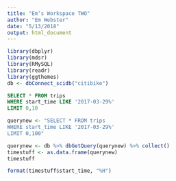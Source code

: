 ```yaml
---
title: "Em’s Workspace TWO"
author: "Em Webster"
date: "5/13/2018"
output: html_document
---
```



```r
library(dbplyr)
library(mdsr)
library(RMySQL)
library(readr)
library(ggthemes)
db <- dbConnect_scidb("citibike")
```

```sql
SELECT * FROM trips
WHERE start_time LIKE '2017-03-29%'
LIMIT 0,10
```

```r
querynew <- "SELECT * FROM trips
WHERE start_time LIKE '2017-03-29%'
LIMIT 0,100"

querynew <- db %>% dbGetQuery(querynew) %>% collect()
timestuff <- as.data.frame(querynew)
timestuff
```

```r
format(timestuff$start_time, "%H")
```

